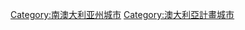 {{Commons category|Adelaide}}

[[Category:南澳大利亚州城市|Category:南澳大利亚州城市]]
[[Category:澳大利亞計畫城市|Category:澳大利亞計畫城市]]